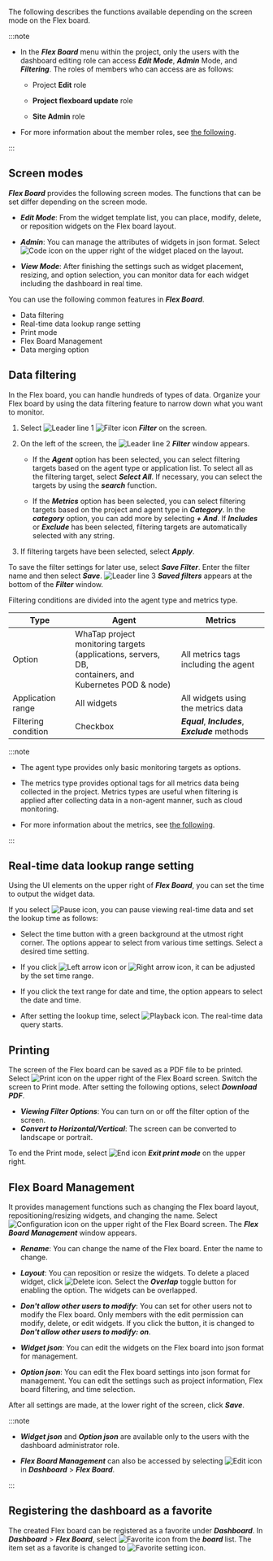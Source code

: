 The following describes the functions available depending on the screen mode on the Flex board.

:::note

-   In the **_Flex Board_** menu within the project, only the users with the dashboard editing role can access **_Edit Mode_**, **_Admin_** Mode, and **_Filtering_**. The roles of members who can access are as follows:

    -   Project **Edit** role 

    -   **Project flexboard update** role

    -   **Site Admin** role

-   For more information about the member roles, see [the following](../project/project-structure#member-auth).

:::

## Screen modes

**_Flex Board_** provides the following screen modes. The functions that can be set differ depending on the screen mode.

-   **_Edit Mode_**: From the widget template list, you can place, modify, delete, or reposition widgets on the Flex board layout.

-   **_Admin_**: You can manage the attributes of widgets in json format. Select ![Code icon](/img/ico-custom-code.svg) on the upper right of the widget placed on the layout.

-   **_View Mode_**: After finishing the settings such as widget placement, resizing, and option selection, you can monitor data for each widget including the dashboard in real time.

You can use the following common features in **_Flex Board_**.

-   Data filtering
-   Real-time data lookup range setting
-   Print mode
-   Flex Board Management
-   Data merging option

## Data filtering

In the Flex board, you can handle hundreds of types of data. Organize your Flex board by using the data filtering feature to narrow down what you want to monitor.

<ImgLang img='flexboard-filter.png' desc='Flex Board - Filter' />

1.  Select ![Leader line 1](/img/number-01.png) ![Filter icon](/img/ico-filter.svg) **_Filter_** on the screen. 

2.  On the left of the screen, the ![Leader line 2](/img/number-02.png) **_Filter_** window appears.

    -   If the **_Agent_** option has been selected, you can select filtering targets based on the agent type or application list. To select all as the filtering target, select **_Select All_**. If necessary, you can select the targets by using the **_search_** function.

    -   If the **_Metrics_** option has been selected, you can select filtering targets based on the project and agent type in **_Category_**. In the **_category_** option, you can add more by selecting **_+ And_**. If **_Includes_** or **_Exclude_** has been selected, filtering targets are automatically selected with any string.

3.  If filtering targets have been selected, select **_Apply_**. 

To save the filter settings for later use, select **_Save Filter_**. Enter the filter name and then select **_Save_**. ![Leader line 3](/img/number-03.png) **_Saved filters_** appears at the bottom of the **_Filter_** window.

Filtering conditions are divided into the agent type and metrics type.

| Type                | Agent                                                                                                          | Metrics                                            |
| ------------------- | -------------------------------------------------------------------------------------------------------------- | -------------------------------------------------- |
| Option              | WhaTap project monitoring targets <br/>(applications, servers, DB,<br/> containers, and Kubernetes POD & node) | All metrics tags including the agent               |
| Application range   | All widgets                                                                                                    | All widgets using the metrics data                 |
| Filtering condition | Checkbox                                                                                                       | **_Equal_**, **_Includes_**, **_Exclude_** methods |

:::note

-   The agent type provides only basic monitoring targets as options.

-   The metrics type provides optional tags for all metrics data being collected in the project. Metrics types are useful when filtering is applied after collecting data in a non-agent manner, such as cloud monitoring.

-   For more information about the metrics, see [the following](metrics-intro).

:::

## Real-time data lookup range setting

Using the UI elements on the upper right of **_Flex Board_**, you can set the time to output the widget data.

<ImgLang img='flexboard-time-set.png' desc='Real-time data inquiry' />

If you select ![Pause icon](/img/ico-pause.svg), you can pause viewing real-time data and set the lookup time as follows:

<ImgLang img='flexboard-time-set-pause.png' desc='Real-time data inquiry' />

-   Select the time button with a green background at the utmost right corner. The options appear to select from various time settings. Select a desired time setting.

-   If you click ![Left arrow icon](/img/left-arrow.svg) or ![Right arrow icon](/img/right-arrow.svg), it can be adjusted by the set time range.

-   If you click the text range for date and time, the option appears to select the date and time.

-   After setting the lookup time, select ![Playback icon](/img/ico-play-time.svg). The real-time data query starts.

## Printing

The screen of the Flex board can be saved as a PDF file to be printed. Select ![Print icon](/img/ico-print.svg) on the upper right of the Flex Board screen. Switch the screen to Print mode. After setting the following options, select **_Download PDF_**.

-   **_Viewing Filter Options_**: You can turn on or off the filter option of the screen.
-   **_Convert to Horizontal/Vertical_**: The screen can be converted to landscape or portrait.

To end the Print mode, select ![End icon](/img/ico-close.svg) **_Exit print mode_** on the upper right.

## Flex Board Management

It provides management functions such as changing the Flex board layout, repositioning/resizing widgets, and changing the name. Select ![Configuration icon](/img/ico-setting.svg) on the upper right of the Flex Board screen. The **_Flex Board Management_** window appears. 

-   **_Rename_**: You can change the name of the Flex board. Enter the name to change.

-   **_Layout_**: You can reposition or resize the widgets. To delete a placed widget, click ![Delete icon](/img/ico-trash.svg). Select the **_Overlap_** toggle button for enabling the option. The widgets can be overlapped.

-   **_Don't allow other users to modify_**: You can set for other users not to modify the Flex board. Only members with the edit permission can modify, delete, or edit widgets. If you click the button, it is changed to **_Don't allow other users to modify: on_**.

-   **_Widget json_**: You can edit the widgets on the Flex board into json format for management.

-   **_Option json_**: You can edit the Flex board settings into json format for management. You can edit the settings such as project information, Flex board filtering, and time selection.

After all settings are made, at the lower right of the screen, click **_Save_**.

:::note

-   **_Widget json_** and **_Option json_** are available only to the users with the dashboard administrator role.

-   **_Flex Board Management_** can also be accessed by selecting ![Edit icon](/img/ico-edit.svg) in **_Dashboard_** > **_Flex Board_**.

:::

## Registering the dashboard as a favorite

<ImgLang img='flexboard-favorite.png' desc='Flex Board - Favorite' />

The created Flex board can be registered as a favorite under **_Dashboard_**. In **_Dashboard_** > **_Flex Board_**, select ![Favorite icon](/img/ico-favorite.svg) from the **_board_** list. The item set as a favorite is changed to ![Favorite setting icon](/img/ico-favorite-check.svg).
